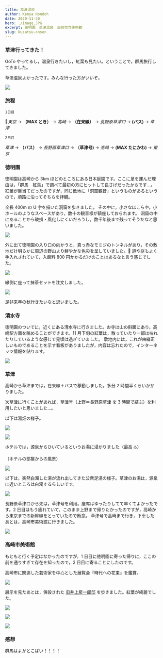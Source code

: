 ```yaml
---
title: 草津温泉
author: Kenya Hondoh
date: 2020-11-30
hero: ./image.JPG
excerpt: 徳明園　草津温泉　高崎市立美術館
slug: kusatsu-onsen
---
```


### 草津行ってきた！

GoTo やってるし，温泉行きたいし，紅葉も見たい。ということで，群馬旅行してきました。

草津温泉よかったです。みんな行った方がいいぞ。

![](https://lh3.googleusercontent.com/3oINJnqn8X-JBa5jUm_gpO0PpbSfJ9xmiAGKgIaS4MTtxJPySQ3OkVZ8cBD9r9B0tNA9SMalRkjHzp0YXVY5Hqsu1Y077P3Y175L1_DsIt33Wh4lFQ6TLCWrDUunPKdMFy8R6YywGDI)

### 旅程

`1日目`

*東京* → **（MAX とき）** → _高崎_ → **（在来線）** → _長野原草津口_ → **(バス)** → _草津_

`2日目`

_草津_ → **（バス）** → _長野原草津口_ → **（草津号)** → _高崎_ → **(MAX たにかわ)** → _東京_

### 徳明園

徳明園は高崎から 3km ほどのところにある日本庭園です。ここに足を運んだ理由は，「群馬　紅葉」で調べて最初の方にヒットして良さげだったからです...。
紅葉が目当てだったのですが，同じ敷地に「洞窟観音」というものがあるというので，順路に沿ってそちらを拝観。

全長 400m の U 字を描いた洞窟を歩きました。
その中に，小さなほこらや，小ホールのようなスペースがあり，数十の観音様が鎮座しておられます。
洞窟の中にあることから破損・風化しにくいだろうし，数千年後まで残ってそうだなと思いました。

![](https://lh3.googleusercontent.com/RPJdKs1ewXdCSJKAW0GUAMpT70Zx-QZj9rsHys-c-YzjrmQKGGliboxUjVAowzjTOwMXZMuxLVsHtZvXLeeh2p_1nlKfAQlqOLkdaaRlRb--eU1jeTjKWIHQR-Ew0JQ_12bLCA8xgzk)

<Quote
  cite="「洞窟観音」創設者の山田徳蔵は、若くして呉服商・貿易商として莫大な財を成しました。「財を私せず」の精神を生涯貫いた徳蔵は、高崎観光振興の為と洞窟観音一周が札所巡りと同じご利益があるようにとの思いから、私財のすべてを投げ打ちこの壮大な事業に半生を捧げました。"
  from="洞窟観音"
  link="https://yamatokuen.com/doukutsu/"
/>

外に出て徳明園の入り口の向かうと，真っ赤なモミジのトンネルがあり，その敷地だけ明らかに周辺の野山より鮮やかな色彩を呈していました。
道や庭もよく手入れされていて，入館料 800 円かかるだけのことはあるなと言う感じでした。

![](https://lh3.googleusercontent.com/XVjcxZACn5sc8QDVAAUxxOx9qI-v-M9CcrA_DklhhWqn8xpLS-gms8i7VFZNvYSvotqn1kHoMlMRfGCNkGZCuAu8V-b2wIw6l7iWyN2ONf_VaYQ_iExkspy1TQjBaIE0uh_AIn3DOcs)

<Quote
  cite="徳明園は、観音山丘陵金沢山の斜面に、洞窟観音掘削時に出た土砂を盛って造園された約6000坪の高低差を特長とする日本庭園です。作庭は「山田徳蔵」と日本建築の大家「金子清吉」、造園は明治神宮庭園にも関わった「二代目後藤石水」によるものです。"
  from="徳明園"
  link="https://yamatokuen.com/tokumeien/"
/>

縁側に座って抹茶セットを注文しました。

![](https://lh3.googleusercontent.com/thKuts3Zj4tSnB1taAnG32_XdcoaXVeEA9PIk1vQNbDZGW8HOqPiiBmxxgZ2hwW-MPOaFGdbwLGfOIhmVlpeVy8p9qyeClELpiA-EL4LTxVfmFHdSya2VoEr7XoUPk1stYZIWgmg9ws)

是非来年の秋行きたいなと思いました。

### 清水寺

徳明園のついでに，近くにある清水寺に行きました。お寺は山の斜面にあり，高崎駅方面を眺めることができます。11 月下旬の紅葉は，散っていたり一部は枯れたりしているような感じで見頃は過ぎていました。
敷地内には，これが由緒正しいものであることを示す看板がありましたが，内容は忘れたので，インターネッツ情報を貼ります。

<Quote
  cite="征夷大将軍坂上田村麻呂が、蝦夷征伐の兵士の健勝と武運長久を祈り、京都東山の清水寺から勧請、開基したと伝えられています。"
  from="高崎市"
  link="https://www.city.takasaki.gunma.jp/kankou/history/kiyomizu.html"
/>

![](https://lh3.googleusercontent.com/PGzXPVTg8Ywu21GjAFYFit89bQg7AppdgZlR8wzq21X4D8j707ZMCuhRQK0xdp78WfoAAyAYTLvQ7nncQ0WpqvqgPzDesjp4EhDZTV5EgZgPhgdOLEW3R2yfRDEANPmt2BE69nnGUjs)

### 草津

高崎から草津までは，在来線＋バスで移動しました。多分 2 時間半くらいかかりました。

次草津に行くことがあれば，草津号（上野＝長野原草津 を 3 時間で結ぶ）を利用したいと思いました...。

以下は湯畑の様子。

![](https://lh3.googleusercontent.com/Gg8Vfa-gdmstKjK_4RI-2OQvrwSC4Mh36H6ihtTJuz9xZixyGWSQgn2TkZNdHWzQzo2BhJIzMzG4NrRsTxA6DJ-X-7TPm-vcHZCHTEpx07hjGVr5jXMDo2ZLRs1IPQC1YaAeYbCke4E)

![](https://lh3.googleusercontent.com/j7tiWNu3HMM1h_XOtDjmq2vosDq4CZy2ZRirTDOQoyItO9n0SAzzWUx5_o80eRpOpaMjgZ6Pg6wZSaCpPEY-pasqbx4kD1B6Jjc9mfywS6JgUQXd9lv1EcolR4H1RACN5N-dLHKIVDw)

ホテルでは，源泉からひいているというお湯に浸かりました（最高 ♨️）

（ホテルの部屋からの風景）

![](https://lh3.googleusercontent.com/eQQJn_SDAYxEY9Ei_NSnatL5Vas_5lPx1VKpTZAom9XtUdBCAnu4x2JDa87ArORUzg6UNyC-LmLPMEJJ6afcAtqGtKDkR3BRQnjZjZIeyzMPAja0WHleCasg2II6HHJ9c5ih0KKwhIE)

以下は，突然白濁した湯が流れ出してきた公衆足湯の様子。草津のお湯は，源泉に近いところは白濁するらしいです。

![](https://lh3.googleusercontent.com/R8t4Cc91RIzSyz54W43R2K8LbI94ALd_JfHlYgi0h3HaZdonO4iFLGlUdO8dHrEw2zxJCDpS5nVJrVLfwlXh5xsDtRe_5n2-hJRP483XP0eghIlZ92mq17dISafIK2laXOgYuE_BL-U)

長野原草津口から先は，草津号を利用。座席はゆったりしてて早くてよかったです。2 日目はもう疲れていて，このまま上野まで帰りたかったのですが，高崎から東京までの新幹線をとっていたので断念。
草津号で高崎まで行き，下車したあとは，高崎市美術館に行きました。

![](https://lh3.googleusercontent.com/yPt7Q9jBsbLLgk8LasFJJBl9-i38Uh6TjYtETl5OOge1iqu9naXkin87Bw1-PS2cihYU2w4oj4SgHtwYvgH-ZeliG7AdaFlaEKfa1gJTqMGfRQDE9Qv_3DgdDcsvh3uw1gcD18Feqj8)

### 高崎市美術館

もともと行く予定はなかったのですが，1 日目に徳明園に寄った帰りに，ここの前を通りすぎて存在を知ったので，2 日目に寄ることにしたのです。

高崎市に関連した芸術家を中心とした展覧会『時代への花束』を鑑賞。

![](https://lh3.googleusercontent.com/luZPvoH7yrkLO0Kp7Sl39MNjtYB04D6p15Q5ZyQ_em47QQUDfQp5M4H7I8UBDsjsWb8bwQzPpq1Q_WUnA9o2VuFZm6qldeYcNN0B4WbX88MFhroSLY2rZp9vS8z0-GVqVKWv7tG-fjA)

展示を見たあとは，併設された [旧井上房一郎邸](http://www.city.takasaki.gunma.jp/docs/2014011000469/) を歩きました。紅葉が綺麗でした。

![](https://lh3.googleusercontent.com/uUBYYMUxLef0A9IHA7Zi54F72QqouMK65DIxJP1IKkXdxbIzlDSM0S2nfBPl5D5qSRdxfa_dQJl5ry23HTkh0VLMWC7CQa4Y5bkD3MMlsAByz5pYeQgJ3vwxPbmlzgCmaovi1Et5mWM)

![](https://lh3.googleusercontent.com/phnbtjlNqP7s1Em44On0B6-i9hl7H3Z0JtKSKN70e-zUgRIebAMNeou8lBMr6SUKRnbjoVbGBdeV1CyrEY50s0rfaIr6euE-ZF0FzqpqjL9tUb4E-DHL4JHdnM7XR7KhJNNXwkaTZQI)

![](https://lh3.googleusercontent.com/Ccldy9cA09YRTc_eKw7p15Kt9sZAR4s4zUZfftjvGfkshSKMCufHOLlnkGk6refPe1lErKj4A_GaQ6p4VGx3OzyUYSlnGn1Fqhh0VGvI2vfxFD_rIYhK33qibrFCqVu2djP_12LjTHw)

### 感想

群馬はよかとこばい！！！！

